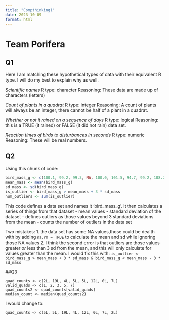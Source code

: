 ```yaml
---
title: "Compthinking1"
date: 2023-10-09
format: html
---
```



# Team Porifera 

## Q1 
Here I am matching these hypothetical types of data with their equivalent R type. I will do my best to explain why as well. 

_Scientific names_
  R type: character
  Reasoning: These data are made up of characters (letters)
  
_Count of plants in a quadrat_
  R type: integer
  Reasoning: A count of plants will always be an integer, there cannot be half of a plant in a quadrat. 
  
_Whether or not it rained on a sequence of days_
  R type: logical
  Reasoning: this is a TRUE (it rained) or FALSE (it did not rain) data set. 
  
_Reaction times of birds to disturbances in seconds_
  R type: numeric
  Reasoning: These will be real numbers.
  
## Q2 
Using this chunk of code:

```r
bird_mass_g <- c(100.1, 99.2, 99.3, NA, 100.0, 101.5, 94.7, 99.2, 108.2)
mean_mass <- mean(bird_mass_g)
sd_mass <- sd(bird_mass_g)
is_outlier <- bird_mass_g > mean_mass + 3 * sd_mass
num_outliers <- sum(is_outlier)

```

This code defines a data set and names it 'bird_mass_g'. It then calculates a series of things from that dataset 
- mean values
- standard deviation of the dataset
- defines outliers as those values beyond 3 standard deviations from the mean
- counts the number of outliers in the data set

Two mistakes:
1. the data set has some NA values,those could be dealth with by adding `na.rm = TRUE` to calculate the mean and sd while ignoring those NA values
2. I think the second error is that outliers are those values greater *or* less than 3 sd from the mean, and this will only calculate for values greater than the mean. I would fix this with: `is_outlier <- bird_mass_g > mean_mass + 3 * sd_mass & bird_mass_g < mean_mass - 3 * sd_mass`

##Q3
```
quad_counts <- c(2L, 19L, 4L, 5L, 5L, 12L, 0L, 7L)
valid_quads <- c(1, 2, 3, 5, 7)
quad_counts2 <- quad_counts[valid_quads]
median_count <- median(quad_counts2)
```

I would change to:
```
quad_counts <- c(5L, 5L, 19L, 4L, 12L, 0L, 7L, 2L)

```













